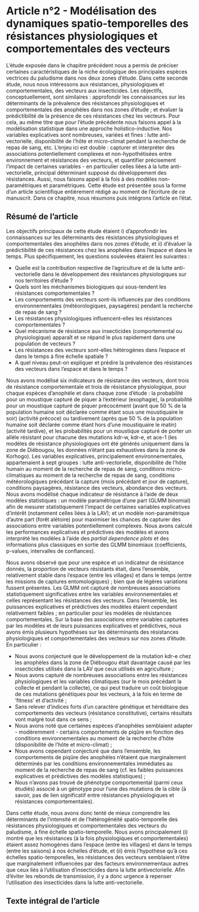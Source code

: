 # Article n°2 - Modélisation des dynamiques spatio-temporelles des résistances physiologiques et comportementales des vecteurs {#data-mining-resistances}

<!-- #### Introduction à l'article -->

L'étude exposée dans le chapitre précédent nous a permis de préciser certaines caractéristiques de la niche écologique des principales espèces vectrices du paludisme dans nos deux zones d'étude. Dans cette seconde étude, nous nous intéressons aux résistances, physiologiques et comportementales, des vecteurs aux insecticides. Les objectifs, conceptuellement, sont similaires : approfondir les connaissances sur les déterminants de la prévalence des résistances physiologiques et comportementales des anophèles dans nos zones d'étude ; et évaluer la prédictibilité de la présence de ces résistances chez les vecteurs. Pour cela, au même titre que pour l'étude précédente nous faisons appel à la modélisation statistique dans une approche holistico-inductive. Nos variables explicatives sont nombreuses, variées et fines : lutte anti-vectorielle, disponibilité de l'hôte et micro-climat pendant la recherche de repas de sang, etc. L'enjeu ici est double : capturer et interpréter des associations potentiellement complexes et non-hypothétisées entre environnement et résistances des vecteurs, et quantifier précisement l'impact de certaines variables - en particulier celles liées à la lutte anti-vectorielle, principal déterminant supposé du développement des résistances. Aussi, nous faisons appel à la fois à des modèles non-paramétriques et paramétriques. Cette étude est présentée sous la forme d'un article scientifique entièrement rédigé au moment de l'écriture de ce manuscrit. Dans ce chapitre, nous résumons puis intégrons l'article en l'état.

## Résumé de l'article 

Les objectifs principaux de cette étude étaient i) d'approfondir les connaissances sur les déterminants des résistances physiologiques et comportementales des anophèles dans nos zones d'étude, et ii) d'évaluer la prédictibilité de ces résistances chez les anophèles dans l'espace et dans le temps. Plus spécifiquement, les questions soulevées étaient les suivantes : 

- Quelle est la contribution respective de l’agriculture et de la lutte anti-vectorielle dans le développement des résistances physiologiques sur nos territoires d’étude ?
- Quels sont les méchanismes biologiques qui sous-tendent les résistances comportementales ? 
- Les comportements des vecteurs sont-ils influencés par des conditions environnementales (météorologiques, paysagères) pendant la recherche de repas de sang ?
- Les résistances physiologiques influencent-elles les résistances comportementales ?
- Quel mécanisme de résistance aux insecticides (comportemental ou physiologique) apparaît et se répand le plus rapidement dans une population de vecteurs ?
- Les résistances des vecteurs sont-elles hétérogènes dans l'espace et dans le temps à fine échelle spatiale ? 
- A quel niveau peut-on expliquer et prédire la prévalence des résistances des vecteurs dans l'espace et dans le temps ? 

Nous avons modélisé six indicateurs de résistance des vecteurs, dont trois de résistance comportementale et trois de résistance physiologique, pour chaque espèces d'anophèle et dans chaque zone d'étude : la probabilité pour un moustique capturé de piquer à l'extérieur (exophagie), la probabilité pour un moustique capturé de piquer précocément (avant que 50 % de la population humaine soit déclarée comme étant sous une moustiquaire le soir) (activité précoce) ou tardivement (après que 50 % de la population humaine soit déclarée comme étant hors d'une moustiquaire le matin) (activité tardive), et les probabilités pour un moustique capturé de porter un allèle résistant pour chacune des mutations kdr-w, kdr-e, et ace-1 (les modèles de résistance physiologiques ont été générés uniquement dans la zone de Diébougou, les données n'étant pas exhaustives dans la zone de Korhogo). Les variables explicatives, principalement environnementales, appartenaient à sept groupes : lutte anti-vectorielle, disponibilité de l'hôte humain au moment de la recherche de repas de sang, conditions micro-climatiques au moment de la recherche de repas de sang, conditions météorologiques précédant la capture (mois précédant et jour de capture), conditions paysagères, résistance des vecteurs, abondance des vecteurs. Nous avons modélisé chaque indicateur de résistance à l'aide de deux modèles statistiques : un modèle paramétrique d'une part (GLMM binomial) afin de mesurer statistiquement l'impact de certaines variables explicatives d'intérêt (notamment celles liées à la LAV); et un modèle non-paramétrique d'autre part (forêt alétoire) pour maximiser les chances de capturer des associations entre variables potentiellement complexes. Nous avons calculé les performances explicatives et prédictives des modèles et avons interprété les modèles à l'aide des *partial dependence plots* et des informations plus classiques en sortie des GLMM binomiaux (coefficients, p-values, intervalles de confiances).\

Nous avons observé que pour une espèce et un indicateur de résistance donnés, la proportion de vecteurs résistants était, dans l'ensemble, relativement stable dans l'espace (entre les villages) et dans le temps (entre les missions de captures entomologiques) ; bien que de légères variations fussent présentes. Les GLMM ont capturé de nombreuses associations statistiquement significatives entre les variables environnementales et celles représentant les résistances des vecteurs. Dans l'ensemble, les puissances explicatives et prédictives des modèles étaient cependant relativement faibles ; en particulier pour les modèles de résistances comportementales. Sur la base des associations entre variables capturées par les modèles et de leurs puissances explicatives et prédictives, nous avons émis plusieurs hypothèses sur les déterminants des résistances physiologiques et comportementales des vecteurs sur nos zones d'étude. En particulier : 

- Nous avons conjecturé que le développement de la mutation kdr-e chez les anophèles dans la zone de Diébougou était davantage causé par les insecticides utilisés dans la LAV que ceux utilisés en agriculture ; 
- Nous avons capturé de nombreuses associations entre les résistances physiologiques et les variables climatiques (sur le mois précédant la collecte et pendant la collecte), ce qui peut traduire un coût biologique de ces mutations génétiques pour les vecteurs, à la fois en terme de 'fitness' et d'activité ; 
- Sans relever d'indices forts d'un caractère génétique et héréditaire des comportements des vecteurs (résistance constitutive), certains résultats vont malgré tout dans ce sens ;
- Nous avons noté que certaines espèces d'anophèles semblaient adapter - modéremment - certains comportements de piqûre en fonction des conditions environnementales au moment de la recherche d'hôte (disponibilité de l'hôte et micro-climat) ;
- Nous avons cependant conjecturé que dans l'ensemble, les comportements de piqûre des anophèles n'étaient que marginalement déterminés par les conditions environnementales immédiates au moment de la recherche de repas de sang (cf. les faibles puissances explicatives et prédictives des modèles statistiques) ;
- Nous n'avons pas trouvé de phénotype comportemental (parmi ceux étudiés) associé à un génotype pour l'une des mutations de la cible (à savoir, pas de lien significatif entre résistances physiologiques et résistances comportementales).\

Dans cette étude, nous avons donc tenté de mieux comprendre les déterminants de l'intensité et de l'hétérogénéité spatio-temporelle des résistances physiologiques et comportementales des vecteurs du paludisme, à fine échelle spatio-temporelle. Nous avons principalement (i) montré que les résistances (à la fois physiologiques et comportementales) étaient assez homogènes dans l'espace (entre les villages) et dans le temps (entre les saisons) à nos échelles d'étude, et (ii) émis l'hypothèse qu'à ces échelles spatio-temporelles, les résistances des vecteurs semblaient n'être que marginalement influencées par des facteurs environnementaux autres que ceux liés à l'utilisation d'insecticides dans la lutte antivectorielle. Afin d'éviter les rebonds de transmission, il y a donc urgence à repenser l'utilisation des insecticides dans la lutte anti-vectorielle.

## Texte intégral de l'article

\begingroup 
\renewcommand{\headrulewidth}{0pt} <!-- Pour enlever le trait -->
\markboth{}{} <!-- Pour enlever le header dans le pdf -->
\includepdf[pages=-,nup=1,pagecommand={}]{article_resistances.pdf}
\endgroup


<!-- ## Objectifs de l'étude -->

<!-- Dans la lignée de l'étude du chapitre 5, cette étude avait pour objectif de mieux comprendre les déterminants environnementaux des résistances physiologiques et comportementales des anophèles sur nos zones d'étude. Afin de guider la discussion, les questions suivantes étaient spécifiquement soulevées en introduction :  -->

<!-- - Quelle est la contribution respective de l’agriculture et de la lutte anti-vectorielle dans le développement des résistances physiologiques sur nos territoires d’étude ? -->
<!-- - Les résistances comportementales augmentent-elles en réponse à la lutte anti-vectorielle sur nos zones d'étude ? -->
<!-- - Les comportements des vecteurs sont-ils influencés par les conditions micro-climatiques pendant la recherche de repas de sang ? -->
<!-- - A quelle vitesse les vecteurs s’adaptent-ils ? Quelle stratégie de protection aux insecticides (résistance comportementale ou résistance physiologique) apparaît et se répand le plus rapidement dans une population de vecteurs ? -->
<!-- - Existe-t-il des associations entre les résistances physiologiques et les résistances comportementales ? -->


<!-- Les liens hypothétiques entre ces composantes environnementales et les résistances physiologiques et comportementales des vecteurs sont décrits dans le chapitre 1. Les protocoles de recueil des données sont décrits dans le chapitre 3. Dans ce chapitre, nous décrivons la méthode de modélisation et discutons les résultats.  -->

<!-- ## Matériel et méthode -->

<!-- ### Variables à expliquer et variables explicatives -->

<!-- Basés sur les observations décrites au chapitre 1, nous avons extrait les variables statistiques suivantes : (tableau variables) -->

<!-- Pour chaque poste de capture, nous avons agrégé (en les moyennant) chacune de ces variables micro-climatiques à l'échelle horaire, afin de correspondre à la résolution temporelle, horaire elle aussi, des captures entomologiques. -->

<!-- ### Modélisation statistique -->


<!-- ## Résultats -->

<!-- ### Distribution spatio-temporelle des résistances physiologiques et comportementales des anophèles -->

<!-- ***Exophagie***. Dans la zone de Korhogo, les taux d'exophagie étaient de 56 % pour *An. gambiae s.s.* et de 69 % pour *An. funestus*. Les taux d'exophagie d'*An. gambiae s.s.* variaient peu, tant temporellement (entre les enquêtes entomologiques) que spatialement (entre les villages) (Temporal Standard Deviation (TSD) (voir la légende du Tableau 2 pour la définition) = ± 2 %, Spatial Standard Deviation (SSD) (voir la légende du Tableau 2 pour la définition) = ± 7 %). Les taux d'exophagie d'*An.funestus* étaient distribués de façon plus hétérogène dans le temps et l'espace (DST = ± 7 %, DSS = ± 16 %). Dans la zone de Diebougou (BF), les taux d'exophagie étaient de 44 % pour *An. coluzzii*, 44 % pour *An. gambiae s.s.* et 35 % pour *An. funestus.* Pour ces trois espèces, les taux d'exophagie varient assez sensiblement entre les enquêtes entomologiques (DST = ± 5 %, ± 7 %, ± 6 % respectivement) et les villages (DST = ± 9 %, ± 12 %, ± 8 % respectivement).\ -->

<!-- ***Agressivité précoce et tardive***. Dans la zone de Korhogo (CI), les taux de piqûres précoces (c'est-à-dire les taux de piqûres reçues avant que 50 % de la population ne soit sous sa moustiquaire la nuit) étaient de 3 % pour *An. gambiae s.s.* et de 13 % pour *An. funestus*. Les taux de piqûres précoces étaient globalement stables entre les enquêtes et les villages pour *An. gambiae s.s.* (TSD = ± 1 %, SSD = ± 2 %) et étaient distribués de manière plus hétérogène pour *An. funestus* (TSD = ± 6 %, SSD = ± 12 %). Les taux de piqûres tardives (c'est-à-dire les taux de piqûres reçues après que 50% de la population ait enlevé sa moustiquaire le matin) étaient inférieurs aux taux de piqûres précoces : 1% pour *An. gambiae s.l.* et *An. funestus* (seulement 4 piqûres tardives pour An. funestus) et étaient globalement stables entre les enquêtes et les villages (DST = ± 0% et DSS = ± 1% pour *An. gambiae s.s.*). Dans la zone de Diébougou (BF), les taux de piqûres précoces étaient respectivement de 2 %, 3 % et 1 % pour *An. coluzzii*, *An. gambiae s.l.* et *An. funestus*. Les taux de piqûres précoces étaient globalement stables entre les enquêtes (DST = ± 1% pour les trois espèces) et dans une certaine mesure plus hétérogènes entre les villages (DST = ± 2 %, ± 3 %, ± 4 % respectivement). Les taux de piqûres tardives étaient respectivement de 3 %, 1 % et 12 % pour *An. coluzzii*, *An. gambiae s.s.* et *An. funestus*. Ils étaient distribués de façon plus hétérogène que les taux de piqûres précoces, tant entre les enquêtes (DST = ± 3 % pour les trois espèces) qu'entre les villages (DST = ± 3 %, ± 5 %, ± 10 % respectivement).\ -->

<!-- ***Mutations kdr-e, kdr-w, ace-1***. Dans la zone de Diébougou, Les fréquences alléliques de la mutation kdr-w étaient de 90 % pour *An. gambiae s.s.* et de 59 % pour *An. coluzzii.* Elles variaient dans une certaine mesure entre les enquêtes et les villages (pour *An. gambiae s.s.* : TSD = 8 %, SSD = 9 % ; pour *An. coluzzii* : TSD = 5 %, SSD = 8 %). Les fréquences alléliques de la mutation kdr-e étaient de 4 % pour *An. gambiae s.s.* et de 17 % pour *An. coluzzii*. Pour *An. gambiae s.s.*, elles variaient relativement peu entre les enquêtes et les villages (TSD = SSD = 4 %) et pour *An. coluzzii*, elles ont varié de manière plus sensible (TSD = 8 %, SSD = 10 %). Les fréquences alléliques de la mutation ace-1 étaient de 21 % pour *An. gambiae s.s.* et de 2 % pour *An. coluzzii*. Pour *An. gambiae s.s.*, elles variaient sensiblement entre les enquêtes et les villages (DST = 6 %, DSS = 8 %), et pour *An. coluzzii* elles étaient globalement stables et faibles (DST = DSS = 1 %). \ -->

<!-- ```{r dataviz-resistances, fig.cap="", fig.scap="", out.width="0.7\\linewidth", fig.align="center", echo=F} -->
<!-- knitr::include_graphics(path = "figure/dataviz_resistances.pdf") -->
<!-- ``` -->

<!-- \newpage -->
<!-- \blandscape -->
<!-- Variables explicatives utilisées pour la modélisation statistique des dynamiques spatio-temporelles des résistances physiologiques et comportementales des anophèles -->
<!-- ```{r} -->
<!-- # library(openxlsx) -->
<!-- # data <- read.xlsx("figure/Table1.xlsx", fillMergedCells=F, check.names = FALSE) -->
<!-- # ft <- flextable(data) -->
<!-- # ft <- autofit(ft) -->
<!-- # ft -->
<!-- ``` -->
<!-- \elandscape -->

